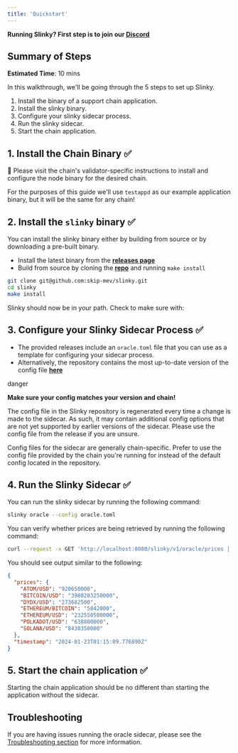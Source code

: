 ```yaml
---
title: 'Quickstart'
---
```


<Note>

**Running Slinky? First step is to join our [Discord](https://discord.gg/amAgf9Z39w)**

</Note>

## Summary of Steps[​](#summary-of-steps 'Direct link to heading')

**Estimated Time**: 10 mins

In this walkthrough, we'll be going through the 5 steps to set up Slinky.

1.  Install the binary of a support chain application.
2.  Install the slinky binary.
3.  Configure your slinky sidecar process.
4.  Run the slinky sidecar.
5.  Start the chain application.

## 1. Install the Chain Binary ✅[​](#1-install-the-chain-binary- 'Direct link to heading')

**🚨** Please visit the chain's validator-specific instructions to install and configure the node binary for the desired chain.

For the purposes of this guide we'll use `testappd` as our example application binary, but it will be the same for any chain!

## 2. Install the `slinky` binary ✅[​](#2-install-the-slinky-binary- 'Direct link to heading')

You can install the slinky binary either by building from source or by downloading a pre-built binary.

- Install the latest binary from the **[releases page](https://github.com/skip-mev/slinky/releases)**
- Build from source by cloning the **[repo](https://github.com/skip-mev/slinky)** and running `make install`

```bash
git clone git@github.com:skip-mev/slinky.git
cd slinky
make install

```

Slinky should now be in your path. Check to make sure with:

## 3. Configure your Slinky Sidecar Process ✅[​](#3-configure-your-slinky-sidecar-process- 'Direct link to heading')

- The provided releases include an `oracle.toml` file that you can use as a template for configuring your sidecar process.
- Alternatively, the repository contains the most up-to-date version of the config file **[here](https://github.com/skip-mev/slinky/blob/main/config/local/oracle.toml)**

<Warning>

danger

**Make sure your config matches your version and chain!**

The config file in the Slinky repository is regenerated every time a change is made to the sidecar. As such, it may contain additional config options that are not yet supported by earlier versions of the sidecar. Please use the config file from the release if you are unsure.

Config files for the sidecar are generally chain-specific. Prefer to use the config file provided by the chain you're running for instead of the default config located in the repository.

</Warning>

## 4. Run the Slinky Sidecar ✅[​](#4-run-the-slinky-sidecar- 'Direct link to heading')

You can run the slinky sidecar by running the following command:

```bash
slinky oracle --config oracle.toml

```

You can verify whether prices are being retrieved by running the following command:

```bash
curl --request -x GET 'http://localhost:8080/slinky/v1/oracle/prices | jq .'

```

You should see output similar to the following:

```json
{
  "prices": {
    "ATOM/USD": "920650000",
    "BITCOIN/USD": "3980283250000",
    "DYDX/USD": "273682500",
    "ETHEREUM/BITCOIN": "5842000",
    "ETHEREUM/USD": "232550500000",
    "POLKADOT/USD": "638800000",
    "SOLANA/USD": "8430350000"
  },
  "timestamp": "2024-01-23T01:15:09.776890Z"
}
```

## 5. Start the chain application ✅[​](#5-start-the-chain-application- 'Direct link to heading')

Starting the chain application should be no different than starting the application without the sidecar.

## Troubleshooting[​](#troubleshooting 'Direct link to heading')

If you are having issues running the oracle sidecar, please see the [Troubleshooting section](https://docs.skip.money/slinky/validator/troubleshooting) for more information.
